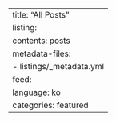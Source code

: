 ---
title: "All Posts"
listing:
  contents: posts
metadata-files: 
  - listings/_metadata.yml
feed:
  language: ko
  categories: featured
---
